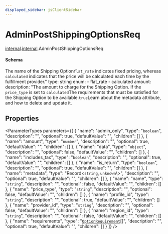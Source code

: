 ```yaml
---
displayed_sidebar: jsClientSidebar
---
```



# AdminPostShippingOptionsReq

[internal](../../admin_discounts/modules/admin_discounts.internal.mdx).[internal](../modules/admin_discounts.internal.internal.mdx).AdminPostShippingOptionsReq

#### Schema

The name of the Shipping Option`flat_rate` indicates fixed pricing, whereas `calculated` indicates that the price will be calculated each time by the fulfillment provider."
    type: string
    enum:
      - flat_rate
      - calculated
  amount:
    description: "The amount to charge for the Shipping Option. If the `price_type` is set to `calculated`The requirements that must be satisfied for the Shipping Option to be available.`true`Learn about the metadata attribute, and how to delete and update it.

## Properties

<ParameterTypes parameters={[
  {
    "name": "admin_only",
    "type": "`boolean`",
    "description": "",
    "optional": true,
    "defaultValue": "",
    "children": []
  },
  {
    "name": "amount",
    "type": "`number`",
    "description": "",
    "optional": true,
    "defaultValue": "",
    "children": []
  },
  {
    "name": "data",
    "type": "`object`",
    "description": "",
    "optional": false,
    "defaultValue": "",
    "children": []
  },
  {
    "name": "includes_tax",
    "type": "`boolean`",
    "description": "",
    "optional": true,
    "defaultValue": "",
    "children": []
  },
  {
    "name": "is_return",
    "type": "`boolean`",
    "description": "",
    "optional": true,
    "defaultValue": "",
    "children": []
  },
  {
    "name": "metadata",
    "type": "Record<`string`, `unknown`\\>",
    "description": "",
    "optional": true,
    "defaultValue": "",
    "children": []
  },
  {
    "name": "name",
    "type": "`string`",
    "description": "",
    "optional": false,
    "defaultValue": "",
    "children": []
  },
  {
    "name": "price_type",
    "type": "`string`",
    "description": "",
    "optional": false,
    "defaultValue": "",
    "children": []
  },
  {
    "name": "profile_id",
    "type": "`string`",
    "description": "",
    "optional": true,
    "defaultValue": "",
    "children": []
  },
  {
    "name": "provider_id",
    "type": "`string`",
    "description": "",
    "optional": false,
    "defaultValue": "",
    "children": []
  },
  {
    "name": "region_id",
    "type": "`string`",
    "description": "",
    "optional": false,
    "defaultValue": "",
    "children": []
  },
  {
    "name": "requirements",
    "type": "[`OptionRequirement`](admin_discounts.internal.OptionRequirement.mdx)[]",
    "description": "",
    "optional": true,
    "defaultValue": "",
    "children": []
  }
]} />
